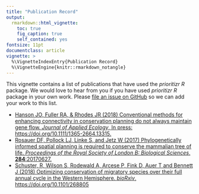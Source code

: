 ```yaml
---
title: "Publication Record"
output:
  rmarkdown::html_vignette:
    toc: true
    fig_caption: true
    self_contained: yes
fontsize: 11pt
documentclass: article
vignette: >
  %\VignetteIndexEntry{Publication Record}
  %\VignetteEngine{knitr::rmarkdown_notangle}
---
```


This vignette contains a list of publications that have used the _prioritizr R_ package. We would love to hear from you if you have used _prioritizr R_ package in your own work. Please [file an issue on GitHub](https://github.com/prioritizr/prioritizr/issues/new) so we can add your work to this list.

* [Hanson JO, Fuller RA, & Rhodes JR (2018) Conventional methods for enhancing connectivity in conservation planning do not always maintain gene flow. _Journal of Applied Ecology_, In press: https://doi.org/10.1111/1365-2664.13315.](https://doi.org/10.1111/1365-2664.13315)
* [Rosauer DF, Pollock LJ, Linke S, and Jetz W (2017) Phylogenetically informed spatial planning is required to conserve the mammalian tree of life. _Proceedings of the Royal Society of London B: Biological Sciences_, **284**:20170627.](https://dx.doi.org/10.1098/rspb.2017.0627)
* [Schuster, R, Wilson S, Rodewald A, Arcese P, Fink D, Auer T and Bennett J (2018) Optimizing conservation of migratory species over their full annual cycle in the Western Hemisphere. _bioRxiv_, https://doi.org/10.1101/268805](https://www.biorxiv.org/content/early/2018/02/21/268805)
